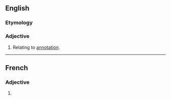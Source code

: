 ==English==

===Etymology===
{{suffix|en|annotate|ive}}

===Adjective===
{{en-adj|-}}

# Relating to [[annotation]].

----
==French==

===Adjective===
{{fr-adj-form}}

# {{feminine of|annotatif|lang=fr}}
{{rfc-auto}}